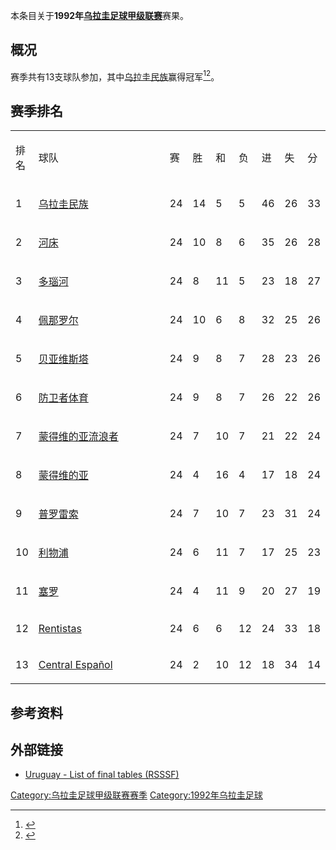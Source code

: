本条目关于'''1992年[[乌拉圭足球甲级联赛|乌拉圭足球甲级联赛]]'''赛果。

==概况==
赛季共有13支球队参加，其中[[民族足球俱乐部|乌拉圭民族]]赢得冠军<ref>{{Cite web |url=http://www.campeoesdofutebol.com.br/uruguai.html |title=Campeoesdofutebol.com.br |accessdate=2017-08-25 |archive-date=2017-08-25 |archive-url=https://web.archive.org/web/20170825064212/http://www.campeoesdofutebol.com.br/uruguai.html |dead-url=no }}</ref><ref>{{Cite web |url=http://www.sobrefutbol.com/torneos/torneo_uruguayo.htm |title=Sobrefutbol.com |accessdate=2017-08-25 |archive-date=2017-08-25 |archive-url=https://web.archive.org/web/20170825063006/http://www.sobrefutbol.com/torneos/torneo_uruguayo.htm |dead-url=no }}</ref>。

==赛季排名==
{| class="wikitable" style="text-align:center;"
|排名||style="width:15em"|球队||赛||胜||和||负||进||失||分
|-
|1||align="left"|[[民族足球俱乐部|乌拉圭民族]]||24||14||5||5||46||26||33
|-
|2||align="left"|[[河床竞技俱乐部_(乌拉圭)|河床]]||24||10||8||6||35||26||28
|-
|3||align="left"|[[多瑙河足球俱乐部|多瑙河]]||24||8||11||5||23||18||27
|-
|4||align="left"|[[佩那罗尔足球俱乐部|佩那罗尔]]||24||10||6||8||32||25||26
|-
|5||align="left"|[[贝亚维斯塔足球俱乐部|贝亚维斯塔]]||24||9||8||7||28||23||26
|-
|6||align="left"|[[防卫者体育|防卫者体育]]||24||9||8||7||26||22||26
|-
|7||align="left"|[[蒙得维的亚流浪者足球俱乐部|蒙得维的亚流浪者]]||24||7||10||7||21||22||24
|-
|8||align="left"|[[蒙得维的亚竞赛俱乐部|蒙得维的亚]]||24||4||16||4||17||18||24
|-
|9||align="left"|[[普罗雷索足球俱乐部|普罗雷索]]||24||7||10||7||23||31||24
|-
|10||align="left"|[[利物浦足球俱乐部_(乌拉圭)|利物浦]]||24||6||11||7||17||25||23
|-
|11||align="left"|[[塞罗竞技俱乐部|塞罗]]||24||4||11||9||20||27||19
|-
|12||align="left"|[[C.A._Rentistas|Rentistas]]||24||6||6||12||24||33||18
|-
|13||align="left"|[[Central_Español|Central Español]]||24||2||10||12||18||34||14
|}

==参考资料==
{{reflist}}

==外部链接==
*[http://www.rsssf.com/tablesu/uruhist.html Uruguay - List of final tables (RSSSF)]{{Wayback|url=http://www.rsssf.com/tablesu/uruhist.html |date=20100102114932 }}

{{Primera_División_Uruguaya_seasons}}

[[Category:乌拉圭足球甲级联赛赛季|Category:乌拉圭足球甲级联赛赛季]]
[[Category:1992年乌拉圭足球|Category:1992年乌拉圭足球]]